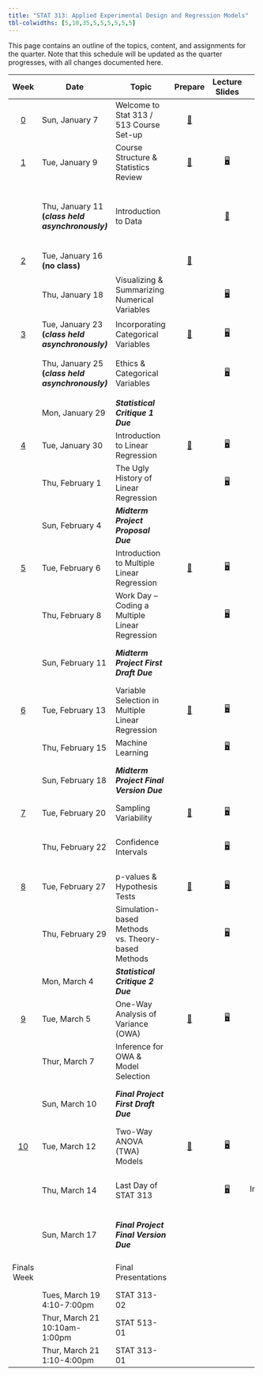 ```yaml
---
title: "STAT 313: Applied Experimental Design and Regression Models"
tbl-colwidths: [5,10,35,5,5,5,5,5,5]
---
```


This page contains an outline of the topics, content, and assignments for the quarter. Note that this schedule will be updated as the quarter progresses, with all changes documented here.

::: column-screen-inset-right
+-------------------------+---------------------------------------------------+---------------------------------------------------+----------------------------------------------+------------------------------------------------------------------------------------+------------------------------------------------------------------------------------------------------------------------------------------------+---------------------------------------------------------------------------------------------------------------------------------+-------------------------------------------------------+---------------------------------------------------------------------------------------------------------------------------------------------------------------------------------------------------+
| Week                    | Date                                              | Topic                                             | Prepare                                      | Lecture Slides                                                                     | Activity                                                                                                                                       | Lab                                                                                                                             | Critique                                              | Project                                                                                                                                                                                           |
+:=======================:+===================================================+===================================================+:============================================:+:==================================================================================:+:==============================================================================================================================================:+:===============================================================================================================================:+:=====================================================:+:=================================================================================================================================================================================================:+
| [0](weeks/week-0.qmd)   | Sun, January 7                                    | Welcome to Stat 313 / 513 Course Set-up           | [📖](weeks/week-0.qmd "Course Set-up")       |                                                                                    |                                                                                                                                                |                                                                                                                                 |                                                       |                                                                                                                                                                                                   |
+-------------------------+---------------------------------------------------+---------------------------------------------------+----------------------------------------------+------------------------------------------------------------------------------------+------------------------------------------------------------------------------------------------------------------------------------------------+---------------------------------------------------------------------------------------------------------------------------------+-------------------------------------------------------+---------------------------------------------------------------------------------------------------------------------------------------------------------------------------------------------------+
| [1](weeks/week-1.qmd)   | Tue, January 9                                    | Course Structure & Statistics Review              | [📖](weeks/week-1.qmd "Week 1 Coursework")   | [🖥](slides/week1-day1-alt.qmd "Week 1 Review Lecture Slides")                      |                                                                                                                                                |                                                                                                                                 |                                                       |                                                                                                                                                                                                   |
+-------------------------+---------------------------------------------------+---------------------------------------------------+----------------------------------------------+------------------------------------------------------------------------------------+------------------------------------------------------------------------------------------------------------------------------------------------+---------------------------------------------------------------------------------------------------------------------------------+-------------------------------------------------------+---------------------------------------------------------------------------------------------------------------------------------------------------------------------------------------------------+
|                         | Thu, January 11 **(*class held asynchronously)*** | Introduction to Data                              |                                              | [🎥](https://www.youtube.com/watch?v=_f3latmOhew "Video on How to Work in Quarto") | [📋](activity/week-1-quarto.qmd "Links to video, textbook, and tutorial resources")                                                            | [💻](labs/lab-1.qmd "Lab 1") </br> Due January 15 </br> [Lab 1 Feedback](labs/grading-guides/lab1_feedback.md "Lab 1 Feedback") |                                                       |                                                                                                                                                                                                   |
+-------------------------+---------------------------------------------------+---------------------------------------------------+----------------------------------------------+------------------------------------------------------------------------------------+------------------------------------------------------------------------------------------------------------------------------------------------+---------------------------------------------------------------------------------------------------------------------------------+-------------------------------------------------------+---------------------------------------------------------------------------------------------------------------------------------------------------------------------------------------------------+
| [2](weeks/week-2.qmd)   | Tue, January 16 **(no class)**                    |                                                   | [📖](weeks/week-2.qmd "Week 2 Coursework")   |                                                                                    |                                                                                                                                                |                                                                                                                                 |                                                       |                                                                                                                                                                                                   |
+-------------------------+---------------------------------------------------+---------------------------------------------------+----------------------------------------------+------------------------------------------------------------------------------------+------------------------------------------------------------------------------------------------------------------------------------------------+---------------------------------------------------------------------------------------------------------------------------------+-------------------------------------------------------+---------------------------------------------------------------------------------------------------------------------------------------------------------------------------------------------------+
|                         | Thu, January 18                                   | Visualizing & Summarizing Numerical Variables     |                                              | [🖥](slides/week2-day1.qmd "Week 2 Review Lecture Slides")                          | [📋](activity/week-2-code-along.Rmd "Code Along Activity")                                                                                     | [💻](labs/lab-2.qmd "Lab 2") </br> Due January 22                                                                               |                                                       |                                                                                                                                                                                                   |
+-------------------------+---------------------------------------------------+---------------------------------------------------+----------------------------------------------+------------------------------------------------------------------------------------+------------------------------------------------------------------------------------------------------------------------------------------------+---------------------------------------------------------------------------------------------------------------------------------+-------------------------------------------------------+---------------------------------------------------------------------------------------------------------------------------------------------------------------------------------------------------+
| [3](weeks/week-3.qmd)   | Tue, January 23 **(*class held asynchronously)*** | Incorporating Categorical Variables               | [📖](weeks/week-3.qmd "Week 3 Courswork")    | [🖥](slides/week3-day1-alt.qmd "Week 3 Review Lecture Slides")                      |                                                                                                                                                |                                                                                                                                 |                                                       |                                                                                                                                                                                                   |
+-------------------------+---------------------------------------------------+---------------------------------------------------+----------------------------------------------+------------------------------------------------------------------------------------+------------------------------------------------------------------------------------------------------------------------------------------------+---------------------------------------------------------------------------------------------------------------------------------+-------------------------------------------------------+---------------------------------------------------------------------------------------------------------------------------------------------------------------------------------------------------+
|                         | Thu, January 25 **(*class held asynchronously)*** | Ethics & Categorical Variables                    |                                              | [🖥](slides/week3-day2-alt.qmd "Week 3 Review Lab Slides")                          |                                                                                                                                                | [💻](labs/lab-3.qmd "Lab 3") </br> Due January 29                                                                               |                                                       |                                                                                                                                                                                                   |
+-------------------------+---------------------------------------------------+---------------------------------------------------+----------------------------------------------+------------------------------------------------------------------------------------+------------------------------------------------------------------------------------------------------------------------------------------------+---------------------------------------------------------------------------------------------------------------------------------+-------------------------------------------------------+---------------------------------------------------------------------------------------------------------------------------------------------------------------------------------------------------+
|                         | Mon, January 29                                   | ***Statistical Critique 1*** ***Due***            |                                              |                                                                                    |                                                                                                                                                |                                                                                                                                 | [✍](critique/critique-1.qmd "Statistical Critique 1") |                                                                                                                                                                                                   |
+-------------------------+---------------------------------------------------+---------------------------------------------------+----------------------------------------------+------------------------------------------------------------------------------------+------------------------------------------------------------------------------------------------------------------------------------------------+---------------------------------------------------------------------------------------------------------------------------------+-------------------------------------------------------+---------------------------------------------------------------------------------------------------------------------------------------------------------------------------------------------------+
| [4](weeks/week-4.qmd)   | Tue, January 30                                   | Introduction to Linear Regression                 | [📖](weeks/week-4.qmd "Week 4 Coursework")   | [🖥](slides/week4-day1.qmd "Week 4 Review Lecture Slides")                          |                                                                                                                                                |                                                                                                                                 |                                                       |                                                                                                                                                                                                   |
+-------------------------+---------------------------------------------------+---------------------------------------------------+----------------------------------------------+------------------------------------------------------------------------------------+------------------------------------------------------------------------------------------------------------------------------------------------+---------------------------------------------------------------------------------------------------------------------------------+-------------------------------------------------------+---------------------------------------------------------------------------------------------------------------------------------------------------------------------------------------------------+
|                         | Thu, February 1                                   | The Ugly History of Linear Regression             |                                              | [🖥](slides/week4-day2.qmd "Week 4 Review Lab Slides")                              |                                                                                                                                                | [💻](labs/lab-4.qmd "Lab 4")                                                                                                    |                                                       | [📁](project/midterm-proposal.qmd "Midterm Project Proposal")                                                                                                                                     |
+-------------------------+---------------------------------------------------+---------------------------------------------------+----------------------------------------------+------------------------------------------------------------------------------------+------------------------------------------------------------------------------------------------------------------------------------------------+---------------------------------------------------------------------------------------------------------------------------------+-------------------------------------------------------+---------------------------------------------------------------------------------------------------------------------------------------------------------------------------------------------------+
|                         | Sun, February 4                                   | ***Midterm Project Proposal Due***                |                                              |                                                                                    |                                                                                                                                                |                                                                                                                                 |                                                       | [📁](project/midterm-proposal.qmd "Midterm Project Proposal")                                                                                                                                     |
+-------------------------+---------------------------------------------------+---------------------------------------------------+----------------------------------------------+------------------------------------------------------------------------------------+------------------------------------------------------------------------------------------------------------------------------------------------+---------------------------------------------------------------------------------------------------------------------------------+-------------------------------------------------------+---------------------------------------------------------------------------------------------------------------------------------------------------------------------------------------------------+
| [5](weeks/week-5.qmd)   | Tue, February 6                                   | Introduction to Multiple Linear Regression        | [📖](weeks/week-5.qmd "Week 5 Coursework")   | [🖥](slides/week5-day1.qmd "Week 5 Review Lecture Slides")                          |                                                                                                                                                |                                                                                                                                 |                                                       |                                                                                                                                                                                                   |
+-------------------------+---------------------------------------------------+---------------------------------------------------+----------------------------------------------+------------------------------------------------------------------------------------+------------------------------------------------------------------------------------------------------------------------------------------------+---------------------------------------------------------------------------------------------------------------------------------+-------------------------------------------------------+---------------------------------------------------------------------------------------------------------------------------------------------------------------------------------------------------+
|                         | Thu, February 8                                   | Work Day -- Coding a Multiple Linear Regression   |                                              | [🖥](slides/week5-day2.qmd "Midterm Project Warm-up Slides")                        | [📋](activity/week-5-sample-selection.qmd "Sample Selection & Scope of Inference Activity")                                                    |                                                                                                                                 |                                                       |                                                                                                                                                                                                   |
+-------------------------+---------------------------------------------------+---------------------------------------------------+----------------------------------------------+------------------------------------------------------------------------------------+------------------------------------------------------------------------------------------------------------------------------------------------+---------------------------------------------------------------------------------------------------------------------------------+-------------------------------------------------------+---------------------------------------------------------------------------------------------------------------------------------------------------------------------------------------------------+
|                         | Sun, February 11                                  | ***Midterm Project First Draft Due***             |                                              |                                                                                    |                                                                                                                                                |                                                                                                                                 |                                                       | Instructions: [📁](project/midterm-project-directions.qmd "Midterm Project Instructions") </br> Grading Rubric: [✅](project/midterm-project-grading-rubric.qmd "Midterm Project Grading Rubric") |
+-------------------------+---------------------------------------------------+---------------------------------------------------+----------------------------------------------+------------------------------------------------------------------------------------+------------------------------------------------------------------------------------------------------------------------------------------------+---------------------------------------------------------------------------------------------------------------------------------+-------------------------------------------------------+---------------------------------------------------------------------------------------------------------------------------------------------------------------------------------------------------+
| [6](weeks/week-6.qmd)   | Tue, February 13                                  | Variable Selection in Multiple Linear Regression  | [📖](weeks/week-6.qmd "Week 6 Coursework")   | [🖥](slides/week6-day1.qmd "Week 6 Review Lecture Slides")                          | [📋](activity/week-6-model-selection.qmd "Model Selection Activity")                                                                           |                                                                                                                                 |                                                       |                                                                                                                                                                                                   |
+-------------------------+---------------------------------------------------+---------------------------------------------------+----------------------------------------------+------------------------------------------------------------------------------------+------------------------------------------------------------------------------------------------------------------------------------------------+---------------------------------------------------------------------------------------------------------------------------------+-------------------------------------------------------+---------------------------------------------------------------------------------------------------------------------------------------------------------------------------------------------------+
|                         | Thu, February 15                                  | Machine Learning                                  |                                              | [🖥](slides/week6-day2.qmd "Week 6 Lab Review Slides")                              |                                                                                                                                                | [💻](labs/lab-6.qmd "Lab 6")                                                                                                    |                                                       |                                                                                                                                                                                                   |
+-------------------------+---------------------------------------------------+---------------------------------------------------+----------------------------------------------+------------------------------------------------------------------------------------+------------------------------------------------------------------------------------------------------------------------------------------------+---------------------------------------------------------------------------------------------------------------------------------+-------------------------------------------------------+---------------------------------------------------------------------------------------------------------------------------------------------------------------------------------------------------+
|                         | Sun, February 18                                  | ***Midterm Project Final Version Due***           |                                              |                                                                                    |                                                                                                                                                |                                                                                                                                 |                                                       | Instructions: [📁](project/midterm-project-directions.qmd "Midterm Project Instructions") </br> Grading Rubric: [✅](project/midterm-project-grading-rubric.qmd "Midterm Project Grading Rubric") |
+-------------------------+---------------------------------------------------+---------------------------------------------------+----------------------------------------------+------------------------------------------------------------------------------------+------------------------------------------------------------------------------------------------------------------------------------------------+---------------------------------------------------------------------------------------------------------------------------------+-------------------------------------------------------+---------------------------------------------------------------------------------------------------------------------------------------------------------------------------------------------------+
| [7](weeks/week-7.qmd)   | Tue, February 20                                  | Sampling Variability                              | [📖](weeks/week-7.qmd "Week 7 Coursework")   | [🖥](slides/week7-day1.qmd "Week 7 Review Lecture Slides")                          | [📋](activity/week-7-sampling-activity.qmd "Exploring Sampling Concepts")                                                                      |                                                                                                                                 |                                                       |                                                                                                                                                                                                   |
+-------------------------+---------------------------------------------------+---------------------------------------------------+----------------------------------------------+------------------------------------------------------------------------------------+------------------------------------------------------------------------------------------------------------------------------------------------+---------------------------------------------------------------------------------------------------------------------------------+-------------------------------------------------------+---------------------------------------------------------------------------------------------------------------------------------------------------------------------------------------------------+
|                         | Thu, February 22                                  | Confidence Intervals                              |                                              | [🖥](slides/week7-day2.qmd "Week 7 Lab Review Slides")                              | [📋](activity/week-7-bootstrap-activity.qmd "Exploring Bootstrap Concepts")                                                                    | [💻](labs/lab-7.qmd "Lab 7") </br> Due February 26                                                                              |                                                       |                                                                                                                                                                                                   |
+-------------------------+---------------------------------------------------+---------------------------------------------------+----------------------------------------------+------------------------------------------------------------------------------------+------------------------------------------------------------------------------------------------------------------------------------------------+---------------------------------------------------------------------------------------------------------------------------------+-------------------------------------------------------+---------------------------------------------------------------------------------------------------------------------------------------------------------------------------------------------------+
| [8](weeks/week-8.qmd)   | Tue, February 27                                  | p-values & Hypothesis Tests                       | [📖](weeks/week-8.qmd "Week 8 Coursework")   | [🖥](slides/week8-day1.qmd "Week 8 Review Lecture Slides")                          |                                                                                                                                                |                                                                                                                                 |                                                       |                                                                                                                                                                                                   |
+-------------------------+---------------------------------------------------+---------------------------------------------------+----------------------------------------------+------------------------------------------------------------------------------------+------------------------------------------------------------------------------------------------------------------------------------------------+---------------------------------------------------------------------------------------------------------------------------------+-------------------------------------------------------+---------------------------------------------------------------------------------------------------------------------------------------------------------------------------------------------------+
|                         | Thu, February 29                                  | Simulation-based Methods vs. Theory-based Methods |                                              | [🖥](slides/week8-day2.qmd "Week 8 Lab Review Slides")                              |                                                                                                                                                | [💻](labs/lab-8.qmd "Lab 8") </br> Due March 4                                                                                  |                                                       |                                                                                                                                                                                                   |
+-------------------------+---------------------------------------------------+---------------------------------------------------+----------------------------------------------+------------------------------------------------------------------------------------+------------------------------------------------------------------------------------------------------------------------------------------------+---------------------------------------------------------------------------------------------------------------------------------+-------------------------------------------------------+---------------------------------------------------------------------------------------------------------------------------------------------------------------------------------------------------+
|                         | Mon, March 4                                      | ***Statistical Critique 2*** ***Due***            |                                              |                                                                                    |                                                                                                                                                |                                                                                                                                 | [✍](critique/critique-2.qmd "Statistical Critique 2") |                                                                                                                                                                                                   |
+-------------------------+---------------------------------------------------+---------------------------------------------------+----------------------------------------------+------------------------------------------------------------------------------------+------------------------------------------------------------------------------------------------------------------------------------------------+---------------------------------------------------------------------------------------------------------------------------------+-------------------------------------------------------+---------------------------------------------------------------------------------------------------------------------------------------------------------------------------------------------------+
| [9](weeks/week-9.qmd)   | Tue, March 5                                      | One-Way Analysis of Variance (OWA)                | [📖](weeks/week-9.qmd "Week 9 Coursework")   | [🖥](slides/week9-day1.qmd "Week 9 Review Slides")                                  | \                                                                                                                                              |                                                                                                                                 |                                                       |                                                                                                                                                                                                   |
+-------------------------+---------------------------------------------------+---------------------------------------------------+----------------------------------------------+------------------------------------------------------------------------------------+------------------------------------------------------------------------------------------------------------------------------------------------+---------------------------------------------------------------------------------------------------------------------------------+-------------------------------------------------------+---------------------------------------------------------------------------------------------------------------------------------------------------------------------------------------------------+
|                         | Thur, March 7                                     | Inference for OWA & Model Selection               |                                              |                                                                                    | Selecting a OWA Model: [📋](project/final-project-help/owa-to-twa-model-selection-process.qmd "Model Selection Process for the Final Project") |                                                                                                                                 |                                                       |                                                                                                                                                                                                   |
+-------------------------+---------------------------------------------------+---------------------------------------------------+----------------------------------------------+------------------------------------------------------------------------------------+------------------------------------------------------------------------------------------------------------------------------------------------+---------------------------------------------------------------------------------------------------------------------------------+-------------------------------------------------------+---------------------------------------------------------------------------------------------------------------------------------------------------------------------------------------------------+
|                         | Sun, March 10                                     | ***Final Project First Draft Due***               |                                              |                                                                                    |                                                                                                                                                |                                                                                                                                 |                                                       | Instructions: [📁](project/final-project-directions.qmd "Final Project Directions") </br> Grading Rubric: [✅](project/final-project-grading-rubric.qmd "Final Project Grading Rubric")           |
+-------------------------+---------------------------------------------------+---------------------------------------------------+----------------------------------------------+------------------------------------------------------------------------------------+------------------------------------------------------------------------------------------------------------------------------------------------+---------------------------------------------------------------------------------------------------------------------------------+-------------------------------------------------------+---------------------------------------------------------------------------------------------------------------------------------------------------------------------------------------------------+
| [10](weeks/week-10.qmd) | Tue, March 12                                     | Two-Way ANOVA (TWA) Models                        | [📖](weeks/week-10.qmd "Week 10 Coursework") | [🖥](slides/week10-day1.qmd "Week 10 Review Slides")                                | Selecting a TWA Model: [📋](project/final-project-help/twa-model-selection-process.qmd "Help on Model Selection Process")                      |                                                                                                                                 |                                                       |                                                                                                                                                                                                   |
+-------------------------+---------------------------------------------------+---------------------------------------------------+----------------------------------------------+------------------------------------------------------------------------------------+------------------------------------------------------------------------------------------------------------------------------------------------+---------------------------------------------------------------------------------------------------------------------------------+-------------------------------------------------------+---------------------------------------------------------------------------------------------------------------------------------------------------------------------------------------------------+
|                         | Thu, March 14                                     | Last Day of STAT 313                              |                                              | [🖥](slides/week10-day2.qmd "Final Class Debrief")                                  | Assessing Independence: [📋](project/final-project-help/assess_independence.qmd "Help on Assessing Independence")                              |                                                                                                                                 |                                                       | What **should not** be in your project: [📋](project/final-project-help/no-gos.qmd "Things that don't belong in your report!")                                                                    |
+-------------------------+---------------------------------------------------+---------------------------------------------------+----------------------------------------------+------------------------------------------------------------------------------------+------------------------------------------------------------------------------------------------------------------------------------------------+---------------------------------------------------------------------------------------------------------------------------------+-------------------------------------------------------+---------------------------------------------------------------------------------------------------------------------------------------------------------------------------------------------------+
|                         | Sun, March 17                                     | ***Final Project Final Version Due***             |                                              |                                                                                    |                                                                                                                                                |                                                                                                                                 |                                                       | Instructions: [📁](project/final-project-directions.qmd "Final Project Directions") </br> Grading Rubric: [✅](project/final-project-grading-rubric.qmd "Final Project Grading Rubric")           |
+-------------------------+---------------------------------------------------+---------------------------------------------------+----------------------------------------------+------------------------------------------------------------------------------------+------------------------------------------------------------------------------------------------------------------------------------------------+---------------------------------------------------------------------------------------------------------------------------------+-------------------------------------------------------+---------------------------------------------------------------------------------------------------------------------------------------------------------------------------------------------------+
| Finals Week             |                                                   | Final Presentations                               |                                              |                                                                                    |                                                                                                                                                |                                                                                                                                 |                                                       | Presentation Instructions:[📁](project/final-presentations/presentation-instructions.qmd "Final Presentation Instructions")                                                                       |
+-------------------------+---------------------------------------------------+---------------------------------------------------+----------------------------------------------+------------------------------------------------------------------------------------+------------------------------------------------------------------------------------------------------------------------------------------------+---------------------------------------------------------------------------------------------------------------------------------+-------------------------------------------------------+---------------------------------------------------------------------------------------------------------------------------------------------------------------------------------------------------+
|                         | Tues, March 19\                                   | STAT 313-02                                       |                                              |                                                                                    |                                                                                                                                                |                                                                                                                                 |                                                       |                                                                                                                                                                                                   |
|                         | 4:10-7:00pm                                       |                                                   |                                              |                                                                                    |                                                                                                                                                |                                                                                                                                 |                                                       |                                                                                                                                                                                                   |
+-------------------------+---------------------------------------------------+---------------------------------------------------+----------------------------------------------+------------------------------------------------------------------------------------+------------------------------------------------------------------------------------------------------------------------------------------------+---------------------------------------------------------------------------------------------------------------------------------+-------------------------------------------------------+---------------------------------------------------------------------------------------------------------------------------------------------------------------------------------------------------+
|                         | Thur, March 21\                                   | STAT 513-01                                       |                                              |                                                                                    |                                                                                                                                                |                                                                                                                                 |                                                       |                                                                                                                                                                                                   |
|                         | 10:10am-1:00pm                                    |                                                   |                                              |                                                                                    |                                                                                                                                                |                                                                                                                                 |                                                       |                                                                                                                                                                                                   |
+-------------------------+---------------------------------------------------+---------------------------------------------------+----------------------------------------------+------------------------------------------------------------------------------------+------------------------------------------------------------------------------------------------------------------------------------------------+---------------------------------------------------------------------------------------------------------------------------------+-------------------------------------------------------+---------------------------------------------------------------------------------------------------------------------------------------------------------------------------------------------------+
|                         | Thur, March 21\                                   | STAT 313-01                                       |                                              |                                                                                    |                                                                                                                                                |                                                                                                                                 |                                                       |                                                                                                                                                                                                   |
|                         | 1:10-4:00pm                                       |                                                   |                                              |                                                                                    |                                                                                                                                                |                                                                                                                                 |                                                       |                                                                                                                                                                                                   |
+-------------------------+---------------------------------------------------+---------------------------------------------------+----------------------------------------------+------------------------------------------------------------------------------------+------------------------------------------------------------------------------------------------------------------------------------------------+---------------------------------------------------------------------------------------------------------------------------------+-------------------------------------------------------+---------------------------------------------------------------------------------------------------------------------------------------------------------------------------------------------------+
:::
